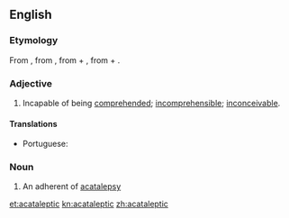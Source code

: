 ==English==

===Etymology===
From {{etyl|la|en}} {{m|la|acatalēpticus}}, from {{etyl|grc|en}} {{m|grc|ἀκατάληπτος||incomprehensible}}, from {{m|grc|ἀ-||not}} + {{m|grc|καταλαμβάνω||I seize}}, from {{m|grc|κατά||against}} + {{m|grc|λαμβάνω||I take}}.

===Adjective===
{{en-adj}}

# Incapable of being [[comprehend]]ed; [[incomprehensible]]; [[inconceivable]].

====Translations====
{{trans-top|incapable of being comprehended}}
* Portuguese: {{t|pt|acataléptico}}
{{trans-mid}}
{{trans-bottom}}

===Noun===
{{en-noun}}

# An adherent of [[acatalepsy]]

[[et:acataleptic]]
[[kn:acataleptic]]
[[zh:acataleptic]]